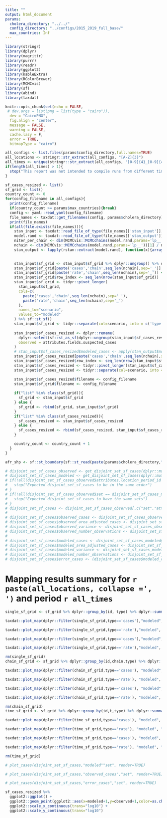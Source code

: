 ```yaml
---
title: ""
output: html_document
params:
  cholera_directory: "../../"
  config_directory: "../configs/2015_2019_full_base/"
  max_countries: Inf
---
```

```r
library(stringr)
library(dplyr)
library(magrittr)
library(purrr)
library(readr)
library(ggplot2)
library(kableExtra)
library(RColorBrewer)
library(MCMCvis)
library(sf)
library(abind)
library(taxdat)

knitr::opts_chunk$set(echo = FALSE,
 # dev.args = list(png = list(type = "cairo")),
  dev = "CairoPNG",
  fig.align = "center",
  message = FALSE,
  warning = FALSE,
  cache.lazy = F,
  error = TRUE,
  bitmapType = "cairo")


```

```r
all_configs <- list.files(params$config_directory,full.names=TRUE)
all_locations <- stringr::str_extract(all_configs, "[A-Z]{3}")
all_times <- unique(stringr::str_extract(all_configs, "[0-9]{4}_[0-9]{4}"))
if(length(all_times) > 1){
  stop("This report was not intended to compile runs from different time ranges")
}

sf_cases_resized <- list()
sf_grid <- list()
country_count <- 0
for(config_filename in all_configs){
  print(config_filename)
  if(country_count >= params$max_countries){break}
  config <- yaml::read_yaml(config_filename)
  file_names <- taxdat::get_filenames(config, params$cholera_directory)
  print(file_names)
  if(all(file.exists(file_names))){
    stan_input <- taxdat::read_file_of_type(file_names[['stan_input']], "stan_input")
    model.rand <- taxdat::read_file_of_type(file_names[['stan_output']], "model.rand")
    niter_per_chain <- dim(MCMCvis::MCMCchains(model.rand,params='lp__',chain_num=1))[1]
    nchain <- dim(MCMCvis::MCMCchains(model.rand,params='lp__'))[1] / niter_per_chain
    stan_output <- lapply(rstan::extract(model.rand), function(x){array(x,c(niter_per_chain, nchain, dim(x)[-1]))})

    
    stan_input$sf_grid <- stan_input$sf_grid %>% dplyr::ungroup() %>% dplyr::select(t,id)
    stan_input$sf_grid[paste('cases','chain',seq_len(nchain),sep='_')] <- apply(stan_output$grid_cases, c(3,2), mean)
    stan_input$sf_grid[paste('rate','chain',seq_len(nchain),sep='_')] <- apply(exp(stan_output$log_lambda), c(3,2), mean)
    stan_input$sf_grid$row_index <- seq_len(nrow(stan_input$sf_grid))
    stan_input$sf_grid <- tidyr::pivot_longer(
      stan_input$sf_grid,
      cols=c(
        paste('cases','chain',seq_len(nchain),sep='_'),
        paste('rate','chain',seq_len(nchain),sep='_')
      ),
      names_to="scenario",
      values_to="modeled"
    ) %>% sf::st_sf()
    stan_input$sf_grid <- tidyr::separate(col=scenario, into = c('type',NA,'chain'),stan_input$sf_grid)
  
    stan_input$sf_cases_resized <- dplyr::rename(
      dplyr::select(sf::st_as_sf(dplyr::ungroup(stan_input$sf_cases_resized)), locationPeriod_id, OC_UID,TL,TR,attributes.fields.suspected_cases),
      observed = attributes.fields.suspected_cases
    )
    # stan_input$sf_cases_resized$modeled_cases <- apply(stan_output$modeled_cases,3,mean)
    stan_input$sf_cases_resized[paste('cases','chain',seq_len(nchain),sep='_')] <- apply(stan_output$modeled_cases, c(3,2), mean)
    stan_input$sf_cases_resized$row_index <- seq_len(nrow(stan_input$sf_cases_resized))
    stan_input$sf_cases_resized <- tidyr::pivot_longer(stan_input$sf_cases_resized,cols=paste('cases','chain',seq_len(nchain),sep='_'),names_to="scenario",values_to="modeled") %>% sf::st_sf()
    stan_input$sf_cases_resized <- tidyr::separate(col=scenario, into = c('type',NA,'chain'),stan_input$sf_cases_resized)

    stan_input$sf_cases_resized$filename <- config_filename
    stan_input$sf_grid$filename <- config_filename
  
    if("list" %in% class(sf_grid)){
      sf_grid <- stan_input$sf_grid
    } else {
      sf_grid <- rbind(sf_grid, stan_input$sf_grid)
    }
    if("list" %in% class(sf_cases_resized)){
      sf_cases_resized <- stan_input$sf_cases_resized
    } else {
      sf_cases_resized <- rbind(sf_cases_resized, stan_input$sf_cases_resized)
    }

    country_count <- country_count + 1
  }
}

afr_shp <- sf::st_boundary(sf::st_read(paste(params$cholera_directory,"Layers/Africa.shp",sep='/')))

# disjoint_set_sf_cases_observed <- get_disjoint_set_sf_cases(dplyr::mutate(sf_cases_resized,attributes.fields.suspected_cases = observed_cases))
# disjoint_set_sf_cases_modeled <- get_disjoint_set_sf_cases(dplyr::mutate(sf_cases_resized,attributes.fields.suspected_cases = modeled_cases))
# if(!all(disjoint_set_sf_cases_observed$attributes.location_period_id == disjoint_set_sf_cases_modeled$attributes.location_period_id,na.rm=TRUE)){
#   stop("Expected disjoint_set_sf_cases to be in the same order")
# }
# if(!all(disjoint_set_sf_cases_observed$set == disjoint_set_sf_cases_modeled$set,na.rm=TRUE)){
#   stop("Expected disjoint_set_sf_cases to have the same sets")
# }
# disjoint_set_sf_cases <- disjoint_set_sf_cases_observed[,c("set","attributes.location_period_id")]
# 
# disjoint_set_sf_cases$observed_cases <- disjoint_set_sf_cases_observed$cases
# disjoint_set_sf_cases$observed_area_adjusted_cases <- disjoint_set_sf_cases_observed$area_adjusted_cases
# disjoint_set_sf_cases$observed_variance <- disjoint_set_sf_cases_observed$variance
# disjoint_set_sf_cases$observed_number_observations <- disjoint_set_sf_cases_observed$observations
# 
# disjoint_set_sf_cases$modeled_cases <- disjoint_set_sf_cases_modeled$cases
# disjoint_set_sf_cases$modeled_area_adjusted_cases <- disjoint_set_sf_cases_modeled$area_adjusted_cases
# disjoint_set_sf_cases$modeled_variance <- disjoint_set_sf_cases_modeled$variance
# disjoint_set_sf_cases$modeled_number_observations <- disjoint_set_sf_cases_modeled$observations
# disjoint_set_sf_cases$error_cases <- (disjoint_set_sf_cases$modeled_cases - disjoint_set_sf_cases$observed_cases)
```

# Mapping results summary for `r paste(all_locations, collapse =', ')` and period `r all_times`

```r
single_sf_grid <- sf_grid %>% dplyr::group_by(id, type) %>% dplyr::summarize(modeled = mean(modeled), geometry = unique(geom)) %>% dplyr::ungroup()
```

```r
taxdat::plot_map(dplyr::filter(single_sf_grid,type=='cases'),"modeled", facet_column='type', colorscale_type = 'cases', render=TRUE, plot_border = afr_shp)
```

```r
taxdat::plot_map(dplyr::filter(single_sf_grid,type=='rate'),"modeled", facet_column='type', colorscale_type = 'rates', render=TRUE, plot_border = afr_shp)
```

```r
taxdat::plot_map(dplyr::filter(single_sf_grid,type=='cases'),"modeled", facet_column='type', colorscale_type = 'cases', render=TRUE, plot_border = afr_shp, use_log=TRUE)
```

```r
taxdat::plot_map(dplyr::filter(single_sf_grid,type=='rate'),"modeled", facet_column='type', colorscale_type = 'rates', render=TRUE, plot_border = afr_shp, use_log=TRUE)
```

```r
rm(single_sf_grid)
chain_sf_grid <- sf_grid %>% dplyr::group_by(id,chain,type) %>% dplyr::summarize(modeled = mean(modeled), geometry = unique(geom)) %>% dplyr::ungroup()
```

```r
taxdat::plot_map(dplyr::filter(chain_sf_grid,type=='cases'), "modeled", "chain", colorscale_type = 'cases', render=TRUE, plot_border = afr_shp)
```

```r
taxdat::plot_map(dplyr::filter(chain_sf_grid,type=='rate'), "modeled", "chain", colorscale_type = 'rates', render=TRUE, plot_border = afr_shp)
```

```r
taxdat::plot_map(dplyr::filter(chain_sf_grid,type=='cases'), "modeled", "chain", colorscale_type = 'cases', render=TRUE, plot_border = afr_shp, use_log = TRUE)
```

```r
taxdat::plot_map(dplyr::filter(chain_sf_grid,type=='rate'), "modeled", "chain", colorscale_type = 'rates', render=TRUE, plot_border = afr_shp, use_log = TRUE)
```

```r
rm(chain_sf_grid)
time_sf_grid <- sf_grid %>% dplyr::group_by(id,t,type) %>% dplyr::summarize(modeled = mean(modeled), geometry = unique(geom)) %>% dplyr::ungroup()
```

```r
taxdat::plot_map(dplyr::filter(time_sf_grid,type=='cases'), "modeled", "t", colorscale_type = 'cases', render=TRUE, plot_border = afr_shp)
```

```r
taxdat::plot_map(dplyr::filter(time_sf_grid,type=='rate'), "modeled", "t", colorscale_type = 'rates', render=TRUE, plot_border = afr_shp)
```

```r
taxdat::plot_map(dplyr::filter(time_sf_grid,type=='cases'), "modeled", "t", colorscale_type = 'cases', render=TRUE, plot_border = afr_shp, use_log = TRUE)
```

```r
taxdat::plot_map(dplyr::filter(time_sf_grid,type=='rate'), "modeled", "t", colorscale_type = 'rates', render=TRUE, plot_border = afr_shp, use_log = TRUE)
```

```r
rm(time_sf_grid)
```

```r
# plot_cases(disjoint_set_sf_cases,"modeled""set", render=TRUE)
```

```r
# plot_cases(disjoint_set_sf_cases,"observed_cases","set", render=TRUE)
```

```r
# plot_cases(disjoint_set_sf_cases,"error_cases","set", render=TRUE)
```

```r
sf_cases_resized %>%
  ggplot2::ggplot() +
  ggplot2::geom_point(ggplot2::aes(x=modeled+1,y=observed+1,color=as.character(chain))) +
  ggplot2::scale_x_continuous(trans="log10") +
  ggplot2::scale_y_continuous(trans="log10")
```
